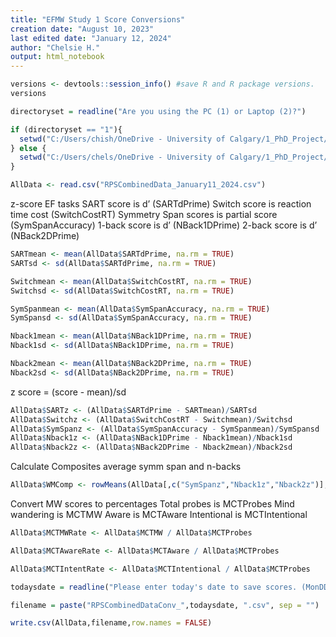 ```yaml
---
title: "EFMW Study 1 Score Conversions"
creation date: "August 10, 2023"
last edited date: "January 12, 2024"
author: "Chelsie H."
output: html_notebook
---
```


```r
versions <- devtools::session_info() #save R and R package versions.
versions
```

```r
directoryset = readline("Are you using the PC (1) or Laptop (2)?")

if (directoryset == "1"){
  setwd("C:/Users/chish/OneDrive - University of Calgary/1_PhD_Project/Scripting/RPSPreliminaryAnalysis")
} else {
  setwd("C:/Users/chels/OneDrive - University of Calgary/1_PhD_Project/Scripting/RPSPreliminaryAnalysis")
}

AllData <- read.csv("RPSCombinedData_January11_2024.csv")
```

z-score EF tasks
SART score is d' (SARTdPrime)
Switch score is reaction time cost (SwitchCostRT)
Symmetry Span scores is partial score (SymSpanAccuracy)
1-back score is d' (NBack1DPrime)
2-back score is d' (NBack2DPrime)
```r
SARTmean <- mean(AllData$SARTdPrime, na.rm = TRUE)
SARTsd <- sd(AllData$SARTdPrime, na.rm = TRUE)

Switchmean <- mean(AllData$SwitchCostRT, na.rm = TRUE)
Switchsd <- sd(AllData$SwitchCostRT, na.rm = TRUE)

SymSpanmean <- mean(AllData$SymSpanAccuracy, na.rm = TRUE)
SymSpansd <- sd(AllData$SymSpanAccuracy, na.rm = TRUE)

Nback1mean <- mean(AllData$NBack1DPrime, na.rm = TRUE)
Nback1sd <- sd(AllData$NBack1DPrime, na.rm = TRUE)

Nback2mean <- mean(AllData$NBack2DPrime, na.rm = TRUE)
Nback2sd <- sd(AllData$NBack2DPrime, na.rm = TRUE)
```

z score = (score - mean)/sd
```r
AllData$SARTz <- (AllData$SARTdPrime - SARTmean)/SARTsd
AllData$Switchz <- (AllData$SwitchCostRT - Switchmean)/Switchsd
AllData$SymSpanz <- (AllData$SymSpanAccuracy - SymSpanmean)/SymSpansd
AllData$Nback1z <- (AllData$NBack1DPrime - Nback1mean)/Nback1sd
AllData$Nback2z <- (AllData$NBack2DPrime - Nback2mean)/Nback2sd
```

Calculate Composites
average symm span and n-backs
```r
AllData$WMComp <- rowMeans(AllData[,c("SymSpanz","Nback1z","Nback2z")], na.rm = TRUE)
```

Convert MW scores to percentages
Total probes is MCTProbes
Mind wandering is MCTMW
Aware is MCTAware
Intentional is MCTIntentional

```r
AllData$MCTMWRate <- AllData$MCTMW / AllData$MCTProbes

AllData$MCTAwareRate <- AllData$MCTAware / AllData$MCTProbes

AllData$MCTIntentRate <- AllData$MCTIntentional / AllData$MCTProbes
```

```r
todaysdate = readline("Please enter today's date to save scores. (MonDD_YYYY)")

filename = paste("RPSCombinedDataConv_",todaysdate, ".csv", sep = "")

write.csv(AllData,filename,row.names = FALSE)
```


